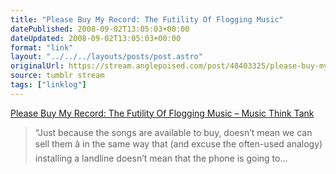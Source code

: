 ```yaml
---
title: "Please Buy My Record: The Futility Of Flogging Music"
datePublished: 2008-09-02T13:05:03+00:00
dateUpdated: 2008-09-02T13:05:03+00:00
format: "link"
layout: "../../../layouts/posts/post.astro"
originalUrl: https://stream.anglepoised.com/post/48403325/please-buy-my-record-the-futility-of-flogging
source: tumblr stream
tags: ["linklog"]
---
```


[Please Buy My Record: The Futility Of Flogging Music &#8211; Music Think Tank][1]

> &ldquo;Just because the songs are available to buy, doesn&rsquo;t mean we can sell them â in the same way that (and excuse the often-used analogy) installing a landline doesn&rsquo;t mean that the phone is going to&hellip;

[1]: http://www.musicthinktank.com/blog/please-buy-my-record-the-futility-of-flogging-music.html

